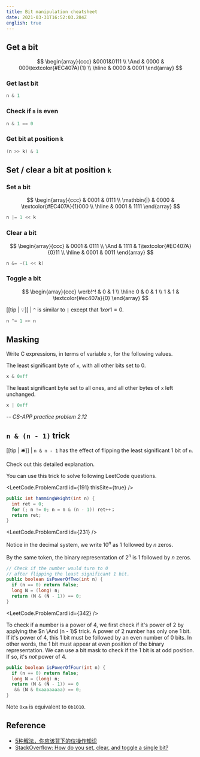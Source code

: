 ```yaml
---
title: Bit manipulation cheatsheet
date: 2021-03-31T16:52:03.284Z
english: true
---
```



## Get a bit

$$
\begin{array}{ccc}
&0001&0111 \\
\And & 0000 & 000\textcolor{#EC407A}{1} \\ \hline
& 0000 & 0001
\end{array}
$$

### Get last bit

```java
n & 1
```

### Check if `n` is even

```java
n & 1 == 0
```

### Get bit at position `k`

```java
(n >> k) & 1
```

## Set / clear  a bit at position `k`

### Set a bit
$$
\begin{array}{ccc}
& 0001 & 0111 \\
\mathbin{|} & 0000 & \textcolor{#EC407A}{1}000 \\ \hline
& 0001 & 1111
\end{array}
$$

```java
n |= 1 << k
```

### Clear a bit

$$
\begin{array}{ccc}
& 0001 & 0111 \\
\And & 1111 & 1\textcolor{#EC407A}{0}11 \\ \hline
& 0001 & 0011
\end{array}
$$

```java
n &= ~(1 << k)
```

### Toggle a bit

$$
\begin{array}{ccc}
\verb!^! & 0 & 1 \\ \hline
       0 & 0 & 1 \\
       1 & 1 & \textcolor{#ec407a}{0}
\end{array}
$$

[[tip | 💡]]
| `^` is similar to `|` except that $1 xor 1 = 0$.

```java
n ^= 1 << n
```

## Masking

Write C expressions, in terms of variable `x`, for the following values.

The least significant byte of `x`, with all other bits set to $0$.

```c
x & 0xff
```

The least significant byte set to all ones, and all other bytes of `x` left unchanged.

```c
x | 0xff
```

-- *CS-APP practice problem 2.12*

## `n & (n - 1)` trick

[[tip | 🛎️]]
| `n & n - 1` has the effect of flipping the least significant $1$ bit of `n`.

<p>
  Check out <Link to="/leetcode/number-of-1-bits/#explanation">this detailed explanation.</Link>
</p>

You can use this trick to solve following LeetCode questions.

<LeetCode.ProblemCard id={191} thisSite={true} />

```java
public int hammingWeight(int n) {
  int ret = 0;
  for (; n != 0; n = n & (n - 1)) ret++；
  return ret;
}
```


<LeetCode.ProblemCard id={231} />

Notice in the decimal system, we write $10^n$ as $1$ followed by $n$ zeros.

By the same token, the binary representation of $2^n$ is $1$ followed by $n$ zeros.

```java
// Check if the number would turn to 0
// after flipping the least significant 1 bit.
public boolean isPowerOfTwo(int n) {
  if (n == 0) return false;
  long N = (long) n;
  return (N & (N - 1)) == 0;
}
```

<LeetCode.ProblemCard id={342} />

To check if a number is a power of $4$, we first check if it's power of $2$ by applying the $n \And (n - 1)$ trick.
A power of $2$ number has only one $1$ bit.
If it's power of $4$, this $1$ bit must be followed by an even number of $0$ bits.
In other words, the $1$ bit must appear at even position of the binary representation.
We can use a bit mask to check if the 1 bit is at odd position. If so, it's *not* power of $4$.

```java
public boolean isPowerOfFour(int n) {
  if (n == 0) return false;
  long N = (long) n;
  return (N & (N - 1)) == 0
   && (N & 0xaaaaaaaa) == 0;
}
```

Note `0xa` is equivalent to `0b1010`.

## Reference

- [5种解法，你应该背下的位操作知识](https://leetcode-cn.com/problems/power-of-two/solution/5chong-jie-fa-ni-ying-gai-bei-xia-de-wei-6x9m/)
- [StackOverflow: How do you set, clear, and toggle a single bit?](https://stackoverflow.com/questions/47981/how-do-you-set-clear-and-toggle-a-single-bit)